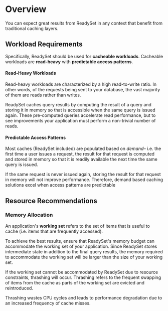 
# Overview 

You can expect great results from ReadySet in any context that benefit from traditional caching layers.

## Workload Requirements
Specifically, ReadySet should be used for **cacheable workloads**. Cacheable workloads are **read-heavy** with 
**predictable access patterns**. 

#### Read-Heavy Workloads 
Read-heavy workloads are characterized by a high read-to-write ratio. In other words, of the requests
being sent to your database, the vast majority of them are reads rather than writes. 

ReadySet caches query results by computing the result of a query and storing it in memory so that is accessible when 
the same query is issued again. These pre-computed queries accelerate read performance, but to see improvements your 
application must perform a non-trivial number of reads.

#### Predictable Access Patterns
Most caches (ReadySet included) are populated based on *demand*– i.e. the first time a user issues a request, the result for that request is computed and stored in memory so that it is 
readily available the next time the same query is issued. 

If the same request is never issued again, storing the result for that request in memory will not improve performance. Therefore, demand based caching solutions excel when access patterns are predictable

## Resource Recommendations

### Memory Allocation
An application's **working set** refers to the set of items that is useful to cache (i.e. items that are frequently accessed).

To achieve the best results, ensure that ReadySet's memory budget can accommodate the working set of your application. Since ReadySet stores intermediate state in addition to the final query results, 
the memory required to accommodate the working set will be larger than the size of your working set. 

If the working set cannot be accommodated by ReadySet due to resource constraints, thrashing will occur. Thrashing refers to the frequent swapping of items from the cache as parts of the working set are evicted and reintroduced. 

Thrashing wastes CPU cycles and leads to performance degradation due to an increased frequency of cache misses. 